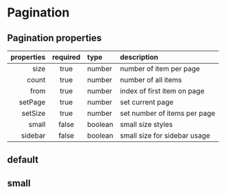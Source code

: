 
<Meta of={PaginationStories} />

# Pagination

## Pagination properties

| properties | required | type    | description                  |
| ---------: | :------: | :------ | :--------------------------- |
|       size |   true   | number  | number of item per page      |
|      count |   true   | number  | number of all items          |
|       from |   true   | number  | index of first item on page  |
|    setPage |   true   | number  | set current page             |
|    setSize |   true   | number  | set number of items per page |
|      small |  false   | boolean | small size styles            |
|    sidebar |  false   | boolean | small size for sidebar usage |

## default

<Canvas>
  <Story of={PaginationStories.Default} />
</Canvas>

## small

<Canvas>
  <Story of={PaginationStories.Small} />
</Canvas>
